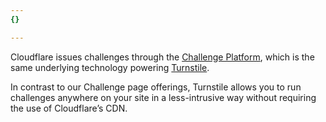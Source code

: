 ```yaml
---
{}

---
```


Cloudflare issues challenges through the [Challenge Platform](/waf/reference/cloudflare-challenges/), which is the same underlying technology powering [Turnstile](/turnstile/).

In contrast to our Challenge page offerings, Turnstile allows you to run challenges anywhere on your site in a less-intrusive way without requiring the use of Cloudflare’s CDN.
